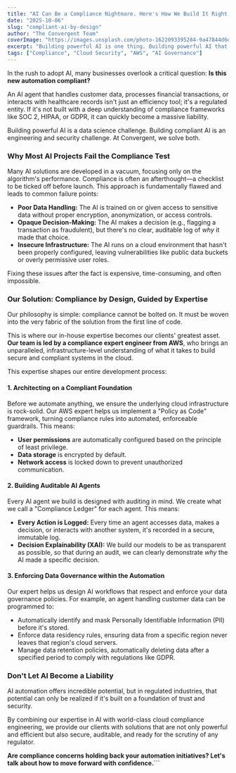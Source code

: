 ```yaml
---
title: "AI Can Be a Compliance Nightmare. Here's How We Build It Right."
date: "2025-10-06"
slug: "compliant-ai-by-design"
author: "The Convergent Team"
coverImage: "https://images.unsplash.com/photo-1622093395284-9a47844d6d72?q=80&w=1170&auto=format&fit=crop&ixlib=rb-4.1.0&ixid=M3wxMjA3fDB8MHxwaG90by1wYWdlfHx8fGVufDB8fHx8fA%3D%3D"
excerpt: "Building powerful AI is one thing. Building powerful AI that meets strict regulatory standards is another. Discover our expert-led approach to engineering automation that is compliant by design."
tags: ["Compliance", "Cloud Security", "AWS", "AI Governance"]
---
```


In the rush to adopt AI, many businesses overlook a critical question: **Is this new automation compliant?**

An AI agent that handles customer data, processes financial transactions, or interacts with healthcare records isn't just an efficiency tool; it's a regulated entity. If it's not built with a deep understanding of compliance frameworks like SOC 2, HIPAA, or GDPR, it can quickly become a massive liability.

Building powerful AI is a data science challenge. Building compliant AI is an engineering and security challenge. At Convergent, we solve both.

### Why Most AI Projects Fail the Compliance Test

Many AI solutions are developed in a vacuum, focusing only on the algorithm's performance. Compliance is often an afterthought—a checklist to be ticked off before launch. This approach is fundamentally flawed and leads to common failure points:

- **Poor Data Handling:** The AI is trained on or given access to sensitive data without proper encryption, anonymization, or access controls.
- **Opaque Decision-Making:** The AI makes a decision (e.g., flagging a transaction as fraudulent), but there's no clear, auditable log of _why_ it made that choice.
- **Insecure Infrastructure:** The AI runs on a cloud environment that hasn't been properly configured, leaving vulnerabilities like public data buckets or overly permissive user roles.

Fixing these issues after the fact is expensive, time-consuming, and often impossible.

### Our Solution: Compliance by Design, Guided by Expertise

Our philosophy is simple: compliance cannot be bolted on. It must be woven into the very fabric of the solution from the first line of code.

This is where our in-house expertise becomes our clients' greatest asset. **Our team is led by a compliance expert engineer from AWS**, who brings an unparalleled, infrastructure-level understanding of what it takes to build secure and compliant systems in the cloud.

This expertise shapes our entire development process:

#### 1. Architecting on a Compliant Foundation

Before we automate anything, we ensure the underlying cloud infrastructure is rock-solid. Our AWS expert helps us implement a "Policy as Code" framework, turning compliance rules into automated, enforceable guardrails. This means:

- **User permissions** are automatically configured based on the principle of least privilege.
- **Data storage** is encrypted by default.
- **Network access** is locked down to prevent unauthorized communication.

#### 2. Building Auditable AI Agents

Every AI agent we build is designed with auditing in mind. We create what we call a "Compliance Ledger" for each agent. This means:

- **Every Action is Logged:** Every time an agent accesses data, makes a decision, or interacts with another system, it's recorded in a secure, immutable log.
- **Decision Explainability (XAI):** We build our models to be as transparent as possible, so that during an audit, we can clearly demonstrate _why_ the AI made a specific decision.

#### 3. Enforcing Data Governance within the Automation

Our expert helps us design AI workflows that respect and enforce your data governance policies. For example, an agent handling customer data can be programmed to:

- Automatically identify and mask Personally Identifiable Information (PII) before it's stored.
- Enforce data residency rules, ensuring data from a specific region never leaves that region's cloud servers.
- Manage data retention policies, automatically deleting data after a specified period to comply with regulations like GDPR.

### Don't Let AI Become a Liability

AI automation offers incredible potential, but in regulated industries, that potential can only be realized if it's built on a foundation of trust and security.

By combining our expertise in AI with world-class cloud compliance engineering, we provide our clients with solutions that are not only powerful and efficient but also secure, auditable, and ready for the scrutiny of any regulator.

**Are compliance concerns holding back your automation initiatives? Let's talk about how to move forward with confidence.**```

